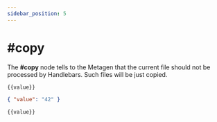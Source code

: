 ```yaml
---
sidebar_position: 5
---
```


# #copy

The **#copy** node tells to the Metagen that the current file should not be processed by Handlebars. Such files will be just copied.

<Tabs>
<TabItem value="input" label="Input">

```txt title="{#copy}template.hbs"
{{value}}
```

</TabItem>
<TabItem value="payload" label="Payload">

```json
{ "value": "42" }
```

</TabItem>
<TabItem value="output" label="Output">

```txt title="template.hbs"
{{value}}
```

</TabItem>
</Tabs>




